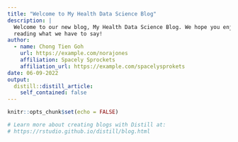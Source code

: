 ```yaml
---
title: "Welcome to My Health Data Science Blog"
description: |
  Welcome to our new blog, My Health Data Science Blog. We hope you enjoy 
  reading what we have to say!
author:
  - name: Chong Tien Goh 
    url: https://example.com/norajones
    affiliation: Spacely Sprockets
    affiliation_url: https://example.com/spacelysprokets
date: 06-09-2022
output:
  distill::distill_article:
    self_contained: false
---
```


```r
knitr::opts_chunk$set(echo = FALSE)

# Learn more about creating blogs with Distill at:
# https://rstudio.github.io/distill/blog.html

```



